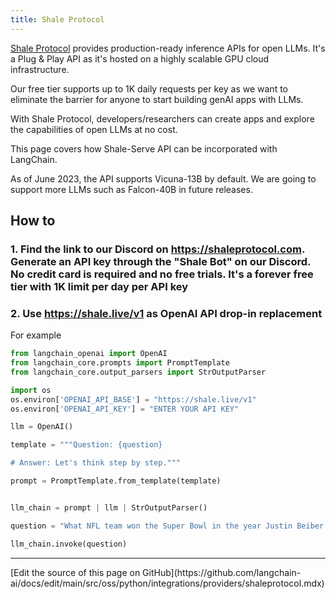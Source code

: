 ```yaml
---
title: Shale Protocol
---
```


[Shale Protocol](https://shaleprotocol.com) provides production-ready inference APIs for open LLMs. It's a Plug & Play API as it's hosted on a highly scalable GPU cloud infrastructure.

Our free tier supports up to 1K daily requests per key as we want to eliminate the barrier for anyone to start building genAI apps with LLMs.

With Shale Protocol, developers/researchers can create apps and explore the capabilities of open LLMs at no cost.

This page covers how Shale-Serve API can be incorporated with LangChain.

As of June 2023, the API supports Vicuna-13B by default. We are going to support more LLMs such as Falcon-40B in future releases.

## How to

### 1. Find the link to our Discord on https://shaleprotocol.com. Generate an API key through the "Shale Bot" on our Discord. No credit card is required and no free trials. It's a forever free tier with 1K limit per day per API key

### 2. Use https://shale.live/v1 as OpenAI API drop-in replacement

For example

```python
from langchain_openai import OpenAI
from langchain_core.prompts import PromptTemplate
from langchain_core.output_parsers import StrOutputParser

import os
os.environ['OPENAI_API_BASE'] = "https://shale.live/v1"
os.environ['OPENAI_API_KEY'] = "ENTER YOUR API KEY"

llm = OpenAI()

template = """Question: {question}

# Answer: Let's think step by step."""

prompt = PromptTemplate.from_template(template)


llm_chain = prompt | llm | StrOutputParser()

question = "What NFL team won the Super Bowl in the year Justin Beiber was born?"

llm_chain.invoke(question)

```

---

<Callout icon="pen-to-square" iconType="regular">
  [Edit the source of this page on GitHub](https://github.com/langchain-ai/docs/edit/main/src/oss/python/integrations/providers/shaleprotocol.mdx)
</Callout>
